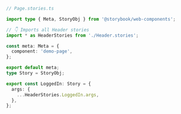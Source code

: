 ```ts
// Page.stories.ts

import type { Meta, StoryObj } from '@storybook/web-components';

// 👇 Imports all Header stories
import * as HeaderStories from './Header.stories';

const meta: Meta = {
  component: 'demo-page',
};

export default meta;
type Story = StoryObj;

export const LoggedIn: Story = {
  args: {
    ...HeaderStories.LoggedIn.args,
  },
};
```

